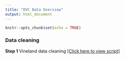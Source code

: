 ```yaml
---
title: "OVC Data Overview"
output: html_document
---
```


```r
knitr::opts_chunk$set(echo = TRUE)
```


### Data cleaning

**Step 1** Vineland data cleaning [[Click here to view script]](https://leoledesma237.github.io/LeoWebsite/OVC.Scripts/Vineland.Scoring.html) 